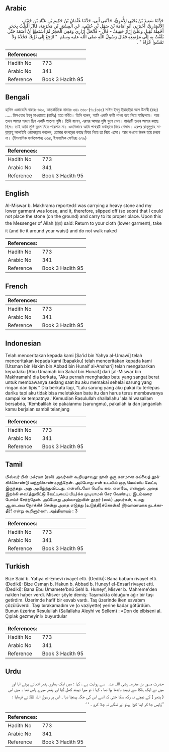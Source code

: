 ## Arabic


<div dir="rtl" lang="ar" style={{fontSize:'larger',backgroundColor:'#f8f9fa',padding:20}}>
حَدَّثَنَا سَعِيدُ بْنُ يَحْيَى الأُمَوِيُّ، حَدَّثَنِي أَبِي، حَدَّثَنَا عُثْمَانُ بْنُ حَكِيمِ بْنِ عَبَّادِ بْنِ حُنَيْفٍ الأَنْصَارِيُّ، أَخْبَرَنِي أَبُو أُمَامَةَ بْنُ سَهْلِ بْنِ حُنَيْفٍ، عَنِ الْمِسْوَرِ بْنِ مَخْرَمَةَ، قَالَ أَقْبَلْتُ بِحَجَرٍ أَحْمِلُهُ ثَقِيلٍ وَعَلَىَّ إِزَارٌ خَفِيفٌ - قَالَ - فَانْحَلَّ إِزَارِي وَمَعِيَ الْحَجَرُ لَمْ أَسْتَطِعْ أَنْ أَضَعَهُ حَتَّى بَلَغْتُ بِهِ إِلَى مَوْضِعِهِ فَقَالَ رَسُولُ اللَّهِ صلى الله عليه وسلم ‏ "‏ ارْجِعْ إِلَى ثَوْبِكَ فَخُذْهُ وَلاَ تَمْشُوا عُرَاةً ‏"‏ ‏.‏
</div>
<div style={{backgroundColor:'#f8f9fa',padding:20, marginBottom: 10}}><table> <thead> <tr> <th>References:</th> <th></th> </tr> </thead> <tbody><tr><td>Hadith No</td><td>773</td></tr><tr><td>Arabic No</td><td>341</td></tr><tr><td>Reference</td><td>Book 3 Hadith 95</td></tr></tbody></table></div>

## Bengali


<div dir="ltr" lang="bn" style={{fontSize:'larger',backgroundColor:'#f8f9fa',padding:20}}>
হাদিস একাডেমি নাম্বারঃ ৬৬০, আন্তর্জাতিক নাম্বারঃ ৩৪১ ৬৬০-(৭৮/৩৪১) সাঈদ ইবনু ইয়াহইয়া আল উমাবী (রহঃ) ..... মিসওয়ার ইবনু মাখরামাহ (রাযিঃ) হতে বর্ণিত। তিনি বলেন, আমি একটি ভারী পাথর বয়ে নিয়ে যাচ্ছিলাম। আর তখন আমার পরনে ছিল একটি পাতলা লুঙ্গি। তিনি বলেন, এরপর আমার লুঙ্গি খুলে গেল। পাথরটি তখন আমার কাছে ছিল। তাই আমি লুঙ্গি তুলে নিতে পারলাম না। এমনিভাবে আমি পাথরটি যথাস্থানে নিয়ে গেলাম। এরপর রাসূলুল্লাহ সাল্লাল্লাহু আলাইহি ওয়াসাল্লাম বললেন, তোমার কাপড়ের কাছে ফিরে গিয়ে তা নিয়ে এসো। আর কখনো উলঙ্গ হয়ে চলবে না। (ইসলামিক ফাউন্ডেশনঃ ৬৬৪, ইসলামিক সেন্টারঃ ৬৭৯)
</div>
<div style={{backgroundColor:'#f8f9fa',padding:20, marginBottom: 10}}><table> <thead> <tr> <th>References:</th> <th></th> </tr> </thead> <tbody><tr><td>Hadith No</td><td>773</td></tr><tr><td>Arabic No</td><td>341</td></tr><tr><td>Reference</td><td>Book 3 Hadith 95</td></tr></tbody></table></div>

## English


<div dir="ltr" lang="en" style={{fontSize:'larger',backgroundColor:'#f8f9fa',padding:20}}>
Al-Miswar b. Makhrama reported:I was carrying a heavy stone and my lower garment was loose, and it, therefore, slipped off (so soon) that I could not place the stone (on the ground) and carry to its proper place. Upon this the Messenger of Allah (ﷺ) said: Return to your cloth (lower garment), take it (and tie it around your waist) and do not walk naked
</div>
<div style={{backgroundColor:'#f8f9fa',padding:20, marginBottom: 10}}><table> <thead> <tr> <th>References:</th> <th></th> </tr> </thead> <tbody><tr><td>Hadith No</td><td>773</td></tr><tr><td>Arabic No</td><td>341</td></tr><tr><td>Reference</td><td>Book 3 Hadith 95</td></tr></tbody></table></div>

## French


<div dir="ltr" lang="fr" style={{fontSize:'larger',backgroundColor:'#f8f9fa',padding:20}}>

</div>
<div style={{backgroundColor:'#f8f9fa',padding:20, marginBottom: 10}}><table> <thead> <tr> <th>References:</th> <th></th> </tr> </thead> <tbody><tr><td>Hadith No</td><td>773</td></tr><tr><td>Arabic No</td><td>341</td></tr><tr><td>Reference</td><td>Book 3 Hadith 95</td></tr></tbody></table></div>

## Indonesian


<div dir="ltr" lang="id" style={{fontSize:'larger',backgroundColor:'#f8f9fa',padding:20}}>
Telah menceritakan kepada kami [Sa'id bin Yahya al-Umawi] telah menceritakan kepada kami [bapakku] telah menceritakan kepada kami [Utsman bin Hakim bin Abbad bin Hunaif al-Anshari] telah mengabarkan kepadaku [Abu Umamah bin Sahal bin Hunaif] dari [al-Miswar bin Makhramah] dia berkata, "Aku pernah menghadap batu yang sangat berat untuk membawanya sedang saat itu aku memakai sehelai sarung yang ringan dan tipis." Dia berkata lagi, "Lalu sarung yang aku pakai itu terlepas dariku tapi aku tidak bisa meletakkan batu itu dan harus terus membawanya sampai ke tempatnya.' Kemudian Rasulullah shallallahu 'alaihi wasallam bersabda, 'Kembalilah ke pakaianmu (sarungmu), pakailah ia dan janganlah kamu berjalan sambil telanjang
</div>
<div style={{backgroundColor:'#f8f9fa',padding:20, marginBottom: 10}}><table> <thead> <tr> <th>References:</th> <th></th> </tr> </thead> <tbody><tr><td>Hadith No</td><td>773</td></tr><tr><td>Arabic No</td><td>341</td></tr><tr><td>Reference</td><td>Book 3 Hadith 95</td></tr></tbody></table></div>

## Tamil


<div dir="ltr" lang="ta" style={{fontSize:'larger',backgroundColor:'#f8f9fa',padding:20}}>
மிஸ்வர் பின் மக்ரமா (ரலி) அவர்கள் கூறியதாவது: நான் ஒரு கனமான கல்லைத் தூக்கிக்கொண்டு வந்துகொண்டிருந்தேன். அப்போது என் உடலில் ஒரு மெல்லிய வேட்டி இருந்தது. அது அவிழ்ந்துவிட்டது. என்னிடமோ பெரிய கல். எனவே, என்னால் அதை இறக்கி வை(த்துவிட்டு வேட்டியைப் பிடி)க்க முடியாமல் சேர வேண்டிய இடம்வரை போய்ச் சேர்ந்தேன். அப்போது அல்லாஹ்வின் தூதர் (ஸல்) அவர்கள், உமது ஆடையை நோக்கிச் சென்று அதை எடுத்து (உடுத்தி)க்கொள்க! நிர்வாணமாக நடக்காதீர்! என்று கூறினார்கள். அத்தியாயம் : 3
</div>
<div style={{backgroundColor:'#f8f9fa',padding:20, marginBottom: 10}}><table> <thead> <tr> <th>References:</th> <th></th> </tr> </thead> <tbody><tr><td>Hadith No</td><td>773</td></tr><tr><td>Arabic No</td><td>341</td></tr><tr><td>Reference</td><td>Book 3 Hadith 95</td></tr></tbody></table></div>

## Turkish


<div dir="ltr" lang="tr" style={{fontSize:'larger',backgroundColor:'#f8f9fa',padding:20}}>
Bize Saîd b. Yahya el-Emevî rivayet etti. (Dediki): Bana babam rivayet etti. (Dediki): Bize Osman b. Hakun b. Abbad b. Huneyf el-Ensarî rivayet etti. (Dediki): Bana Ebu Ümamete'bnü Sehl b. Huneyf, Misver b. Mahreme'den naklen haber verdi. Misver şöyle demiş: Taşımakta olduğum ağır bir taşı getirdim. Üzerimde hafif bir esvab vardı. Taş üzerinde iken esvabım çözülüverdi. Taşı bırakamadım ve (o vaziyette) yerine kadar götürdüm. Bunun üzerine Resulullah (Sallallahu Aleyhi ve Sellem) : «Don de elbiseni al. Çıplak gezmeyin!» buyurdular
</div>
<div style={{backgroundColor:'#f8f9fa',padding:20, marginBottom: 10}}><table> <thead> <tr> <th>References:</th> <th></th> </tr> </thead> <tbody><tr><td>Hadith No</td><td>773</td></tr><tr><td>Arabic No</td><td>341</td></tr><tr><td>Reference</td><td>Book 3 Hadith 95</td></tr></tbody></table></div>

## Urdu


<div dir="rtl" lang="ur" style={{fontSize:'larger',backgroundColor:'#f8f9fa',padding:20}}>
حضرت مسور بن مخرمہ ‌رضی ‌اللہ ‌عنہ ‌ ‌ سے روایت ہے ، کہا : میں ایک بھاری پتھر اٹھانے ہوئے آیا اور میں نے ایک ہلکا سے تہبند باندھا ہوا تھا ، کہا : تو میرا تہبند کھل گیا اور پتھر میرے پاس تھا ۔ میں اس ( پتھر ) کے نیچے نہ رکھ سکا حتی کہ اسے اس کی جگہ پہنچا دیا ۔ اس پر رسول اللہ ﷺ نے فرمایا : ’’واپس جا کر اپنا کپڑا پہنو اور ننگے نہ چلا کرو ۔ ‘ ‘
</div>
<div style={{backgroundColor:'#f8f9fa',padding:20, marginBottom: 10}}><table> <thead> <tr> <th>References:</th> <th></th> </tr> </thead> <tbody><tr><td>Hadith No</td><td>773</td></tr><tr><td>Arabic No</td><td>341</td></tr><tr><td>Reference</td><td>Book 3 Hadith 95</td></tr></tbody></table></div>